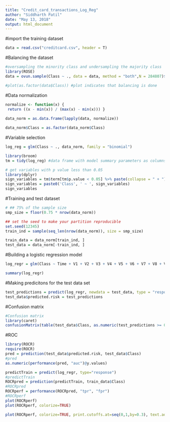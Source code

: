 ```yaml
---
title: "Credit_card_transactions_Log_Reg"
author: "Siddharth Patil"
date: "May 13, 2018"
output: html_document
---
```


#import the training dataset
```r
data = read.csv("creditcard.csv", header = T)
```

#Balancing the dataset
```r
#oversampling the minority class and undersampling the majority class
library(ROSE)
data = ovun.sample(Class ~ ., data = data, method = "both",N = 284807)$data

#plot(as.factor(data$Class)) #plot indicates that balancing is done
```

#Data normalization
```r

normalize <- function(x) {
 return ((x - min(x)) / (max(x) - min(x))) }
 
data_norm = as.data.frame(lapply(data, normalize))

data_norm$Class = as.factor(data_norm$Class)
```

#Variable selection
```r
log_reg = glm(Class ~ ., data_norm, family = "binomial")

library(broom)
tm = tidy(log_reg) #data frame with model summary parameters as columns

# get variables with p value less than 0.05
library(dplyr)
sign_variables = tm$term[tm$p.value < 0.05] %>% paste(collapse = " + ")
sign_variables = paste0('Class', ' ~ ', sign_variables)
sign_variables
```

#Training and test dataset
```r
# ## 75% of the sample size
smp_size = floor(0.75 * nrow(data_norm))

## set the seed to make your partition reproducible
set.seed(12345)
train_ind = sample(seq_len(nrow(data_norm)), size = smp_size)

train_data = data_norm[train_ind, ]
test_data = data_norm[-train_ind, ]
```


#Building a logistic regression model
```r
log_regr = glm(Class ~ Time + V1 + V2 + V3 + V4 + V5 + V6 + V7 + V8 + V9 + V10 + V11 + V12 + V13 + V14 + V15 + V16 + V17 + V18 + V19 + V20 + V22 + V23 + V24 + V25 + V26 + V27 + V28 + Amount, train_data, family = "binomial")

summary(log_regr)
```

#Making predicitons for the test data set

```r
test_predictions = predict(log_regr, newdata = test_data, type = "response")
test_data$predicted.risk = test_predictions
```

#Confusion matrix
```r
#Confusion matrix
library(caret)
confusionMatrix(table(test_data$Class, as.numeric(test_predictions >= 0.4)))

```

#ROC
```r
library(ROCR)
require(ROCR)
pred = prediction(test_data$predicted.risk, test_data$Class)
#pred
as.numeric(performance(pred, "auc")@y.values)

predictTrain = predict(log_regr, type="response")
#predictTrain
ROCRpred = prediction(predictTrain, train_data$Class)
#ROCRpred
ROCRperf = performance(ROCRpred, "tpr", "fpr")
#ROCRperf
plot(ROCRperf) 
plot(ROCRperf, colorize=TRUE)

plot(ROCRperf, colorize=TRUE, print.cutoffs.at=seq(0,1,by=0.3), text.adj=c(-0.2,1.7))
```

